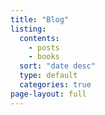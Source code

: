 ```yaml
---
title: "Blog"
listing:
  contents:
    - posts
    - books
  sort: "date desc"
  type: default
  categories: true
page-layout: full
---
```



